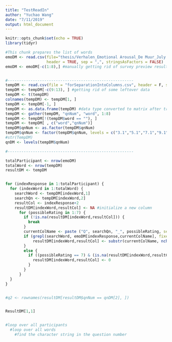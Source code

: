 ```yaml
---
title: "TestReadIn"
author: "Yuchao Wang"
date: "7/11/2019"
output: html_document
---
```


```r
knitr::opts_chunk$set(echo = TRUE)
library(tidyr)
```

```r
#This chunk prepares the list of words 
emoDM <- read.csv(file="thesis/Verhalen_Emotional Arousal_De Muur_July 11, 2019_13.08.csv", 
                  header = TRUE, sep = ",", stringsAsFactors = FALSE)
emoDM <- emoDM[-c(1:8),] #manually getting rid of survey preview results


#-------------------------------------------------------
tempDM <- read.csv(file = "forSeparationIntoColumns.csv", header = F, sep = ",", stringsAsFactors = FALSE)
tempDM <- tempDM[-c(9:13), ] #getting rid of some leftover data
tempDM <- t(tempDM) 
colnames(tempDM) <- tempDM[1, ] 
tempDM <- tempDM[-1, ]
tempDM <- as.data.frame(tempDM) #data type converted to matrix after transpose, due to rectangular shape - force back into data frame for "gather"
tempDM <- gather(tempDM, "qnNum", "word", 1:8)
tempDM <- tempDM[!(tempDM$word == ""), ] 
tempDM <- tempDM[ , c("word","qnNum")]
tempDM$qnNum <- as.factor(tempDM$qnNum)
tempDM$qnNum <- factor(tempDM$qnNum, levels = c("3.1","5.1","7.1","9.1","11.1","13.1","15.1","17.1"))
#str(TempDM)
qnDM <- levels(tempDM$qnNum)

#-------------------------------------------------------    

totalParticipant <- nrow(emoDM)
totalWord <- nrow(tempDM)
resultDM <- tempDM


for (indexResponse in 1:totalParticipant) {
  for (indexWord in 1:totalWord) {
    searchWord <- tempDM[indexWord,1]
    searchQn <- tempDM[indexWord,2]
    resultCol <- indexResponse+2
    resultDM[indexWord,resultCol] <- NA #initialize a new column
      for (possibleRating in 1:7) {
        if (!is.na(resultDM[indexWord,resultCol])) {
          break
        }
        currentColName <- paste ("Q", searchQn, "_", possibleRating, sep = "", collapse = NULL)
        if (grepl(searchWord, emoDM[indexResponse,currentColName], fixed = TRUE)) {
            resultDM[indexWord,resultCol] <- substr(currentColName, nchar(currentColName), nchar(currentColName))        
        }
        else {
          if ((possibleRating == 7) & (is.na(resultDM[indexWord,resultCol]))) {
            resultDM[indexWord,resultCol] <- 0
          }
        }
      }
  }
}


#q2 <- rownames(resultDM[resultDM$qnNum == qnDM[2], ])


ResultDM[1,1]


#loop over all participants 
  #loop over all words 
    #find the character string in the question number 
```

